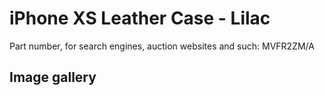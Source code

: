 # iPhone XS Leather Case - Lilac

Part number, for search engines, auction websites and such: MVFR2ZM/A

## Image gallery

<div style={{ width: "768px" }}>
  <GalleryComponent
    images={[
      {
        original: "/everysource/MVFR2",
        thumbnail: "/everypreview/MVFR2",
      },
      {
        original: "/everysource/MVFR2_AV1_GOLD",
        thumbnail: "/everypreview/MVFR2_AV1_GOLD",
      },
      {
        original: "/everysource/MVFR2_AV1_SILVER",
        thumbnail: "/everypreview/MVFR2_AV1_SILVER",
      },
      {
        original: "/everysource/MVFR2_AV1_SPACE_GRAY",
        thumbnail: "/everypreview/MVFR2_AV1_SPACE_GRAY",
      },
      {
        original: "/everysource/MVFR2_AV2",
        thumbnail: "/everypreview/MVFR2_AV2",
      }
    ]}
  />
</div>